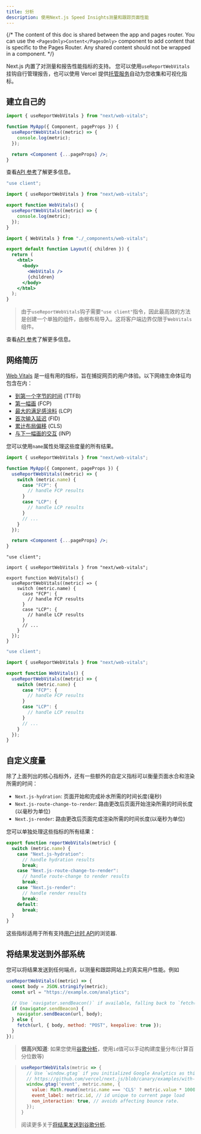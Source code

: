 ```yaml
---
title: 分析
description: 使用Next.js Speed Insights测量和跟踪页面性能
---
```


{/* The content of this doc is shared between the app and pages router. You can use the `<PagesOnly>Content</PagesOnly>` component to add content that is specific to the Pages Router. Any shared content should not be wrapped in a component. */}

Next.js 内置了对测量和报告性能指标的支持。 您可以使用`useReportWebVitals`挂钩自行管理报告，也可以使用 Vercel 提供[托管服务](https://vercel.com/analytics?utm_source=next-site&utm_medium=docs&utm_campaign=next-website)自动为您收集和可视化指标。

## 建立自己的

<PagesOnly>

```jsx filename="pages/_app.js"
import { useReportWebVitals } from "next/web-vitals";

function MyApp({ Component, pageProps }) {
  useReportWebVitals((metric) => {
    console.log(metric);
  });

  return <Component {...pageProps} />;
}
```

查看[API 参考](/docs/pages/api-reference/functions/use-report-web-vitals)了解更多信息。

</PagesOnly>

<AppOnly>

```jsx filename="app/_components/web-vitals.js"
"use client";

import { useReportWebVitals } from "next/web-vitals";

export function WebVitals() {
  useReportWebVitals((metric) => {
    console.log(metric);
  });
}
```

```jsx filename="app/layout.js"
import { WebVitals } from "./_components/web-vitals";

export default function Layout({ children }) {
  return (
    <html>
      <body>
        <WebVitals />
        {children}
      </body>
    </html>
  );
}
```

> 由于`useReportWebVitals`钩子需要`"use client"`指令，因此最高效的方法是创建一个单独的组件，由根布局导入。这将客户端边界仅限于`WebVitals`组件。

查看[API 参考](/docs/app/api-reference/functions/use-report-web-vitals)了解更多信息。

</AppOnly>

## 网络简历

[Web Vitals](https://web.dev/vitals/) 是一组有用的指标，旨在捕捉网页的用户体验。以下网络生命体征均包含在内：

- [到第一个字节的时间](https://developer.mozilla.org/docs/Glossary/Time_to_first_byte) (TTFB)
- [第一幅画](https://developer.mozilla.org/docs/Glossary/First_contentful_paint) (FCP)
- [最大的满足感涂料](https://web.dev/lcp/) (LCP)
- [首次输入延迟](https://web.dev/fid/) (FID)
- [累计布局偏移](https://web.dev/cls/) (CLS)
- [与下一幅画的交互](https://web.dev/inp/) (INP)

您可以使用`name`属性处理这些度量的所有结果。

<PagesOnly>

```jsx filename="pages/_app.js"
import { useReportWebVitals } from "next/web-vitals";

function MyApp({ Component, pageProps }) {
  useReportWebVitals((metric) => {
    switch (metric.name) {
      case "FCP": {
        // handle FCP results
      }
      case "LCP": {
        // handle LCP results
      }
      // ...
    }
  });

  return <Component {...pageProps} />;
}
```

</PagesOnly>

<AppOnly>

```tsx filename="app/components/web-vitals.tsx" switcher
"use client";

import { useReportWebVitals } from "next/web-vitals";

export function WebVitals() {
  useReportWebVitals((metric) => {
    switch (metric.name) {
      case "FCP": {
        // handle FCP results
      }
      case "LCP": {
        // handle LCP results
      }
      // ...
    }
  });
}
```

```jsx filename="app/components/web-vitals.js" switcher
"use client";

import { useReportWebVitals } from "next/web-vitals";

export function WebVitals() {
  useReportWebVitals((metric) => {
    switch (metric.name) {
      case "FCP": {
        // handle FCP results
      }
      case "LCP": {
        // handle LCP results
      }
      // ...
    }
  });
}
```

</AppOnly>

<PagesOnly>

## 自定义度量

除了上面列出的核心指标外，还有一些额外的自定义指标可以衡量页面水合和渲染所需的时间：

- `Next.js-hydration`: 页面开始和完成补水所需的时间长度(毫秒)
- `Next.js-route-change-to-render`: 路由更改后页面开始渲染所需的时间长度(以毫秒为单位)
- `Next.js-render`: 路由更改后页面完成渲染所需的时间长度(以毫秒为单位)

您可以单独处理这些指标的所有结果：

```js
export function reportWebVitals(metric) {
  switch (metric.name) {
    case "Next.js-hydration":
      // handle hydration results
      break;
    case "Next.js-route-change-to-render":
      // handle route-change to render results
      break;
    case "Next.js-render":
      // handle render results
      break;
    default:
      break;
  }
}
```

这些指标适用于所有支持[用户计时 API](https://caniuse.com/#feat=user-timing)的浏览器.

</PagesOnly>

## 将结果发送到外部系统

您可以将结果发送到任何端点，以测量和跟踪网站上的真实用户性能。例如

```js
useReportWebVitals((metric) => {
  const body = JSON.stringify(metric);
  const url = "https://example.com/analytics";

  // Use `navigator.sendBeacon()` if available, falling back to `fetch()`.
  if (navigator.sendBeacon) {
    navigator.sendBeacon(url, body);
  } else {
    fetch(url, { body, method: "POST", keepalive: true });
  }
});
```

> **很高兴知道**: 如果您使用[谷歌分析](https://analytics.google.com/analytics/web/)，使用`id`值可以手动构建度量分布(计算百分位数等)

> ```js
> useReportWebVitals(metric => {
>   // Use `window.gtag` if you initialized Google Analytics as this example:
>   // https://github.com/vercel/next.js/blob/canary/examples/with-google-analytics/pages/_app.js
>   window.gtag('event', metric.name, {
>     value: Math.round(metric.name === 'CLS' ? metric.value * 1000 : metric.value), // values must be integers
>     event_label: metric.id, // id unique to current page load
>     non_interaction: true, // avoids affecting bounce rate.
>   });
> }
> ```
>
> 阅读更多关于[将结果发送到谷歌分析](https://github.com/GoogleChrome/web-vitals#send-the-results-to-google-analytics).
